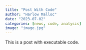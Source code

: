 ```yaml
---
title: "Post With Code"
author: "Harlow Malloc"
date: "2023-07-02"
categories: [news, code, analysis]
image: "image.jpg"
---
```


This is a post with executable code.

